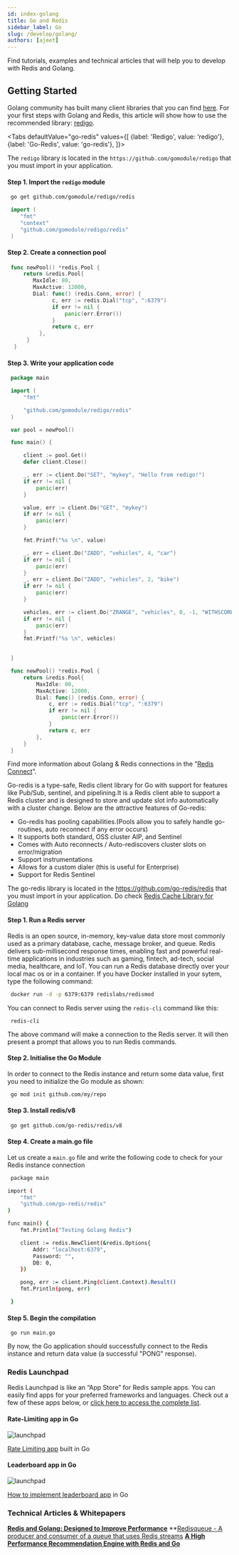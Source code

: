 ```yaml
---
id: index-golang
title: Go and Redis
sidebar_label: Go
slug: /develop/golang/
authors: [ajeet]
---
```



Find tutorials, examples and technical articles that will help you to develop with Redis and Golang.

## Getting Started

Golang community has built many client libraries that you can find [here](https://redis.io/clients#go).
 For your first steps with Golang and Redis, this article will show how to use the recommended library: [redigo](https://github.com/gomodule/redigo).


 <Tabs
  defaultValue="go-redis"
  values={[
    {label: 'Redigo', value: 'redigo'},
    {label: 'Go-Redis', value: 'go-redis'},
  ]}>
  <TabItem value="redigo">



The `redigo` library is located in the `https://github.com/gomodule/redigo` that you must import in your application.


#### Step 1. Import the `redigo` module

  ```bash
   go get github.com/gomodule/redigo/redis
  ```

  ```go
   import (
      "fmt"
      "context"
      "github.com/gomodule/redigo/redis"
   )
  ```

#### Step 2. Create a connection pool

  ```go
   func newPool() *redis.Pool {
       return &redis.Pool{
          MaxIdle: 80,
          MaxActive: 12000,
          Dial: func() (redis.Conn, error) {
                c, err := redis.Dial("tcp", ":6379")
                if err != nil {
                    panic(err.Error())
                }
                return c, err
            },
        }
    }
   ```    

#### Step 3. Write your application code

   ```go
    package main

    import (
        "fmt"

        "github.com/gomodule/redigo/redis"
    )

    var pool = newPool()

    func main() {

        client := pool.Get()
        defer client.Close()

        _, err := client.Do("SET", "mykey", "Hello from redigo!")
        if err != nil {
            panic(err)
        }

        value, err := client.Do("GET", "mykey")
        if err != nil {
            panic(err)
        }

        fmt.Printf("%s \n", value)

        _, err = client.Do("ZADD", "vehicles", 4, "car")
        if err != nil {
            panic(err)
        }
        _, err = client.Do("ZADD", "vehicles", 2, "bike")
        if err != nil {
            panic(err)
        }

        vehicles, err := client.Do("ZRANGE", "vehicles", 0, -1, "WITHSCORES")
        if err != nil {
            panic(err)
        }	
        fmt.Printf("%s \n", vehicles)

        
    }

    func newPool() *redis.Pool {
        return &redis.Pool{
            MaxIdle: 80,
            MaxActive: 12000,
            Dial: func() (redis.Conn, error) {
                c, err := redis.Dial("tcp", ":6379")
                if err != nil {
                    panic(err.Error())
                }
                return c, err
            },
        }
    }    
   ```

Find more information about Golang & Redis connections in the "[Redis Connect](https://github.com/redis-developer/redis-connect/tree/master/golang/redigo)".


  </TabItem>
<TabItem value="go-redis">

Go-redis is a type-safe, Redis client library for Go with support for features like Pub/Sub, sentinel, and pipelining.It is a Redis client able to support a Redis cluster and is designed to store and update slot info automatically with a cluster change. Below are the attractive features of Go-redis:
- Go-redis has pooling capabilities.(Pools allow you to safely handle go-routines, auto reconnect if any error occurs)
- It supports both standard, OSS cluster AIP, and Sentinel
- Comes with Auto reconnects / Auto-rediscovers cluster slots on error/migration
- Support instrumentations
- Allows for a custom dialer (this is useful for Enterprise)
- Support for Redis Sentinel

The go-redis library is located in the https://github.com/go-redis/redis that you must import in your application.
Do check [Redis Cache Library for Golang](https://github.com/go-redis/cache)

#### Step 1. Run a Redis server

Redis is an open source, in-memory, key-value data store most commonly used as a primary database, cache, message broker, and queue. Redis delivers sub-millisecond response times, enabling fast and powerful real-time applications in industries such as gaming, fintech, ad-tech, social media, healthcare, and IoT. You can run a Redis database directly over your local mac os or in a container. If you have Docker installed in your sytem, type the following command:

```bash
 docker run -d -p 6379:6379 redislabs/redismod
```

You can connect to Redis server using the `redis-cli` command like this:

```
 redis-cli
```

The above command will make a connection to the Redis server. It will then present a prompt that allows you to run Redis commands.


#### Step 2. Initialise the Go Module

In order to connect to the Redis instance and return some data value, first you need to initialize the Go module as shown:

```bash
 go mod init github.com/my/repo
```

#### Step 3. Install redis/v8 

```bash
 go get github.com/go-redis/redis/v8
```

#### Step 4. Create a main.go file 

Let us create a `main.go` file and write the following code to check for your Redis instance connection



```bash
 package main

import (
    "fmt"
    "github.com/go-redis/redis"
)

func main() {
    fmt.Println("Testing Golang Redis")

    client := redis.NewClient(&redis.Options{
        Addr: "localhost:6379",
        Password: "",
        DB: 0,
    })

    pong, err := client.Ping(client.Context).Result()
    fmt.Println(pong, err)

 }
```

#### Step 5. Begin the compilation


```
 go run main.go
```

By now, the Go application should successfully connect to the Redis instance and return data value (a successful "PONG" response).


 </TabItem>


</Tabs>

###  Redis Launchpad

Redis Launchpad is like an “App Store” for Redis sample apps. You can easily find apps for your preferred frameworks and languages.
Check out a few of these apps below, or [click here to access the complete list](https://launchpad.redis.com).

<div class="row text--center">

<div class="col ">
<div className="ri-container">

#### Rate-Limiting app in Go


![launchpad](images/ratelimitinggo.png)

[Rate Limiting app](http://launchpad.redis.com/?id=project%3Abasic-redis-rate-limiting-demo-go-lang) built in Go
</div>
</div>

<div class="col">
<div className="ri-container">

#### Leaderboard app in Go

![launchpad](images/leaderboardgo.png)

[How to implement leaderboard app](https://launchpad.redis.com/?id=project%3Abasic-redis-leaderboard-demo-python) in Go
</div>
</div>
</div>


### Technical Articles & Whitepapers

**[Redis and Golang: Designed to Improve Performance](https://redis.com/blog/redis-go-designed-improve-performance/)**
**[Redisqueue - A producer and consumer of a queue that uses Redis streams](https://pkg.go.dev/github.com/robinjoseph08/redisqueue#section-readme)
**[A High Performance Recommendation Engine with Redis and Go](https://redis.com/docs/ultra-fast-recommendations-engine-using-redis-go/)**


